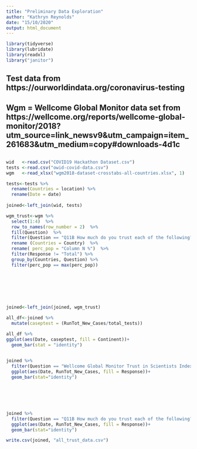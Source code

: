 ```yaml
---
title: "Preliminary Data Exploration"
author: "Kathryn Reynolds"
date: "15/10/2020"
output: html_document
---
```


```r
library(tidyverse)
library(lubridate)
library(readxl)
library("janitor")
```


## Test data from https://ourworldindata.org/coronavirus-testing
## Wgm = Wellcome Global Monitor data set from https://wellcome.org/reports/wellcome-global-monitor/2018?utm_source=link_newsv9&utm_campaign=item_261683&utm_medium=copy#downloads-4d1c

## 


```r
wid   <-read.csv("COVID19 Hackathon Dataset.csv")
tests <-read.csv("owid-covid-data.csv")
wgm   <-read_xlsx("wgm2018-dataset-crosstabs-all-countries.xlsx", 1)
```


```r
tests<-tests %>% 
  rename(Countries = location) %>% 
  rename(Date = date)
  
joined<-left_join(wid, tests)

```

```r
wgm_trust<-wgm %>% 
  select(1:4)  %>% 
  row_to_names(row_number = 2)  %>% 
  fill(Question)  %>% 
  filter(Question == "Q11B How much do you trust each of the following? How about the national government in this country? Do you trust them a lot, some, not much, or not at all?" | Question == "Wellcome Global Monitor Trust in Scientists Index (recoded into 3 categories)")  %>% 
  rename (Countries = Country)  %>% 
  rename( perc_pop = "Column N %")  %>% 
  filter(Response != "Total") %>% 
  group_by(Countries, Question) %>% 
  filter(perc_pop == max(perc_pop))
  




  
  
joined<-left_join(joined, wgm_trust)


```


```r
all_df<-joined %>% 
  mutate(caseptest = (RunTot_New_Cases/total_tests)) 

all_df %>% 
ggplot(aes(Date, caseptest, fill = Continent))+
  geom_bar(stat = "identity") 
  
```

```r
joined %>% 
  filter(Question == "Wellcome Global Monitor Trust in Scientists Index (recoded into 3 categories)") %>% 
  ggplot(aes(Date, RunTot_New_Cases, fill = Response))+
  geom_bar(stat="identity")







```

```r
joined %>% 
  filter(Question == "Q11B How much do you trust each of the following? How about the national government in this country? Do you trust them a lot, some, not much, or not at all?") %>% 
  ggplot(aes(Date, RunTot_New_Cases, fill = Response))+
  geom_bar(stat="identity")
```


```r
write.csv(joined, "all_trust_data.csv")


```


